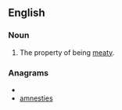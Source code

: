 ==English==
===Noun===
{{en-noun|-}}

#The property of being [[meaty]].

===Anagrams===
* {{alphagram|aeeimnsst}}
* [[amnesties#English|amnesties]]